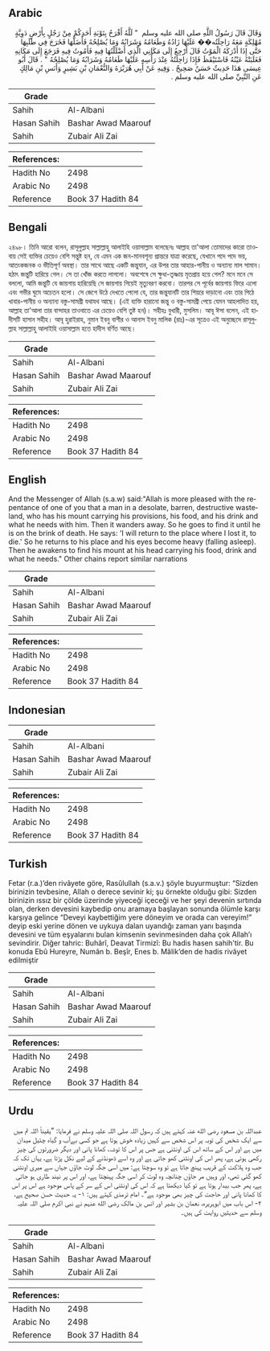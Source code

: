 ## Arabic


<div dir="rtl" lang="ar" style={{fontSize:'larger',backgroundColor:'#f8f9fa',padding:20}}>
وَقَالَ قَالَ رَسُولُ اللَّهِ صلى الله عليه وسلم ‏ "‏ لَلَّهُ أَفْرَحُ بِتَوْبَةِ أَحَدِكُمْ مِنْ رَجُلٍ بِأَرْضٍ دَوِيَّةٍ مُهْلِكَةٍ مَعَهُ رَاحِلَتُه�� عَلَيْهَا زَادُهُ وَطَعَامُهُ وَشَرَابُهُ وَمَا يُصْلِحُهُ فَأَضَلَّهَا فَخَرَجَ فِي طَلَبِهَا حَتَّى إِذَا أَدْرَكَهُ الْمَوْتُ قَالَ أَرْجِعُ إِلَى مَكَانِي الَّذِي أَضْلَلْتُهَا فِيهِ فَأَمُوتُ فِيهِ فَرَجَعَ إِلَى مَكَانِهِ فَغَلَبَتْهُ عَيْنُهُ فَاسْتَيْقَظَ فَإِذَا رَاحِلَتُهُ عِنْدَ رَأْسِهِ عَلَيْهَا طَعَامُهُ وَشَرَابُهُ وَمَا يُصْلِحُهُ ‏"‏ ‏.‏ قَالَ أَبُو عِيسَى هَذَا حَدِيثٌ حَسَنٌ صَحِيحٌ ‏.‏ وَفِيهِ عَنْ أَبِي هُرَيْرَةَ وَالنُّعْمَانِ بْنِ بَشِيرٍ وَأَنَسِ بْنِ مَالِكٍ عَنِ النَّبِيِّ صلى الله عليه وسلم ‏.‏
</div>
<div style={{backgroundColor:'#f8f9fa',padding:20, marginBottom: 10}}><table> <thead> <tr> <th>Grade</th> <th></th> </tr> </thead> <tbody> <tr><td>Sahih</td><td>Al-Albani</td></tr><tr><td>Hasan Sahih</td><td>Bashar Awad Maarouf</td></tr><tr><td>Sahih</td><td>Zubair Ali Zai</td></tr></tbody></table><table> <thead> <tr> <th>References:</th> <th></th> </tr> </thead> <tbody><tr><td>Hadith No</td><td>2498</td></tr><tr><td>Arabic No</td><td>2498</td></tr><tr><td>Reference</td><td>Book 37 Hadith 84</td></tr></tbody></table></div>

## Bengali


<div dir="ltr" lang="bn" style={{fontSize:'larger',backgroundColor:'#f8f9fa',padding:20}}>
২৪৯৮। তিনি আরো বলেন, রাসূলুল্লাহ সাল্লাল্লাহু আলাইহি ওয়াসাল্লাম বলেছেনঃ আল্লাহ তা'আলা তোমাদের কারো তাওবায় সেই ব্যক্তির চেয়েও বেশি সন্তুষ্ট হন, যে এমন এক জন-মানবশূন্য প্রান্তরে যাত্রা করেছে, যেখানে পদে পদে ভয়, আতংকজনক ও ভীতিপূর্ণ অবস্থা। তার সাথে আছে একটি জন্তুযান, এর উপর তার আহার-পানীয় ও অন্যান্য মাল সামান। হঠাৎ জন্তুটি হারিয়ে গেল। সে তা খোঁজ করতে লাগলো। অবশেষে সে ক্ষুধা-তৃষ্ণায় মৃতপ্রায় হয়ে গেল? মনে মনে সে বললো, আমি জন্তুটি যে জায়গায় হারিয়েছি সে জায়গায় গিয়েই মৃত্যুবরণ করবো। তারপর সে পূর্বের জায়গায় ফিরে এলো এবং গভীর ঘুমে অচেতন হলো। সে জেগে উঠে দেখতে পেলো যে, তার জন্তুযানটি তার শিয়রে দাড়ানো এবং তার পিঠে খাবার-পানীয় ও অন্যান্য বস্তু-সামগ্রী যথাযথ আছে। (এই ব্যক্তি হারানো জন্তু ও বস্তু-সামগ্রী পেয়ে যেমন আহলাদিত হয়, আল্লাহ তা'আলা তার বান্দাহর তাওবাতে এর চেয়েও বেশি তুষ্ট হন)। সহীহঃ বুখারী, মুসলিম। আবূ ঈসা বলেন, এই হাদীসটি হাসান সহীহ। আবূ হুরাইরাহ, নুমান ইবনু বাশীর ও আনাস ইবনু মালিক (রাঃ)-এর সূত্রেও এই অনুচ্ছেদে রাসূলুল্লাহ সাল্লাল্লাহু আলাইহি ওয়াসাল্লাম হতে হাদীস বর্ণিত আছে।
</div>
<div style={{backgroundColor:'#f8f9fa',padding:20, marginBottom: 10}}><table> <thead> <tr> <th>Grade</th> <th></th> </tr> </thead> <tbody> <tr><td>Sahih</td><td>Al-Albani</td></tr><tr><td>Hasan Sahih</td><td>Bashar Awad Maarouf</td></tr><tr><td>Sahih</td><td>Zubair Ali Zai</td></tr></tbody></table><table> <thead> <tr> <th>References:</th> <th></th> </tr> </thead> <tbody><tr><td>Hadith No</td><td>2498</td></tr><tr><td>Arabic No</td><td>2498</td></tr><tr><td>Reference</td><td>Book 37 Hadith 84</td></tr></tbody></table></div>

## English


<div dir="ltr" lang="en" style={{fontSize:'larger',backgroundColor:'#f8f9fa',padding:20}}>
And the Messenger of Allah (s.a.w) said:"Allah is more pleased with the repentance of one of you that a man in a desolate, barren, destructive wasteland, who has his mount carrying his provisions, his food, and his drink and what he needs with him. Then it wanders away. So he goes to find it until he is on the brink of death. He says: 'I will return to the place where I lost it, to die.' So he returns to his place and his eyes become heavy (falling asleep). Then he awakens to find his mount at his head carrying his food, drink and what he needs." Other chains report similar narrations
</div>
<div style={{backgroundColor:'#f8f9fa',padding:20, marginBottom: 10}}><table> <thead> <tr> <th>Grade</th> <th></th> </tr> </thead> <tbody> <tr><td>Sahih</td><td>Al-Albani</td></tr><tr><td>Hasan Sahih</td><td>Bashar Awad Maarouf</td></tr><tr><td>Sahih</td><td>Zubair Ali Zai</td></tr></tbody></table><table> <thead> <tr> <th>References:</th> <th></th> </tr> </thead> <tbody><tr><td>Hadith No</td><td>2498</td></tr><tr><td>Arabic No</td><td>2498</td></tr><tr><td>Reference</td><td>Book 37 Hadith 84</td></tr></tbody></table></div>

## Indonesian


<div dir="ltr" lang="id" style={{fontSize:'larger',backgroundColor:'#f8f9fa',padding:20}}>

</div>
<div style={{backgroundColor:'#f8f9fa',padding:20, marginBottom: 10}}><table> <thead> <tr> <th>Grade</th> <th></th> </tr> </thead> <tbody> <tr><td>Sahih</td><td>Al-Albani</td></tr><tr><td>Hasan Sahih</td><td>Bashar Awad Maarouf</td></tr><tr><td>Sahih</td><td>Zubair Ali Zai</td></tr></tbody></table><table> <thead> <tr> <th>References:</th> <th></th> </tr> </thead> <tbody><tr><td>Hadith No</td><td>2498</td></tr><tr><td>Arabic No</td><td>2498</td></tr><tr><td>Reference</td><td>Book 37 Hadith 84</td></tr></tbody></table></div>

## Turkish


<div dir="ltr" lang="tr" style={{fontSize:'larger',backgroundColor:'#f8f9fa',padding:20}}>
Fetar (r.a.)’den rivâyete göre, Rasûlullah (s.a.v.) şöyle buyurmuştur: “Sizden birinizin tevbesine, Allah o derece sevinir ki; şu örnekte olduğu gibi: Sizden birinizin ıssız bir çölde üzerinde yiyeceği içeceği ve her şeyi devenin sırtında olan, derken devesini kaybedip onu aramaya başlayan sonunda ölümle karşı karşıya gelince “Deveyi kaybettiğim yere döneyim ve orada can vereyim!” deyip eski yerine dönen ve uykuya dalan uyandı­ğı zaman yanı başında devesini ve tüm eşyalarını bulan kimsenin sevinmesinden daha çok Allah’ı sevindirir. Diğer tahric: Buhârî, Deavat Tirmizî: Bu hadis hasen sahih'tir. Bu konuda Ebû Hureyre, Numân b. Beşîr, Enes b. Mâlik’den de hadis rivâyet edilmiştir
</div>
<div style={{backgroundColor:'#f8f9fa',padding:20, marginBottom: 10}}><table> <thead> <tr> <th>Grade</th> <th></th> </tr> </thead> <tbody> <tr><td>Sahih</td><td>Al-Albani</td></tr><tr><td>Hasan Sahih</td><td>Bashar Awad Maarouf</td></tr><tr><td>Sahih</td><td>Zubair Ali Zai</td></tr></tbody></table><table> <thead> <tr> <th>References:</th> <th></th> </tr> </thead> <tbody><tr><td>Hadith No</td><td>2498</td></tr><tr><td>Arabic No</td><td>2498</td></tr><tr><td>Reference</td><td>Book 37 Hadith 84</td></tr></tbody></table></div>

## Urdu


<div dir="rtl" lang="ur" style={{fontSize:'larger',backgroundColor:'#f8f9fa',padding:20}}>
عبداللہ بن مسعود رضی الله عنہ کہتے ہیں کہ رسول اللہ صلی اللہ علیہ وسلم نے فرمایا: ”یقیناً اللہ تم میں سے ایک شخص کی توبہ پر اس شخص سے کہیں زیادہ خوش ہوتا ہے جو کسی بےآب و گیاہ چٹیل میدان میں ہے اور اس کے ساتھ اس کی اونٹنی ہے جس پر اس کا توشہ، کھانا پانی اور دیگر ضرورتوں کی چیز رکھی ہوئی ہے، پھر اس کی اونٹنی کھو جاتی ہے اور وہ اسے ڈھونڈنے کے لیے نکل پڑتا ہے، یہاں تک کہ جب وہ ہلاکت کے قریب پہنچ جاتا ہے تو وہ سوچتا ہے: میں اسی جگہ لوٹ جاؤں جہاں سے میری اونٹنی کھو گئی تھی، اور وہیں مر جاؤں چنانچہ وہ لوٹ کر اسی جگہ پہنچتا ہے، اور اس پر نیند طاری ہو جاتی ہے، پھر جب بیدار ہوتا ہے تو کیا دیکھتا ہے کہ اس کی اونٹنی اس کے سر کے پاس موجود ہے اس پر اس کا کھانا پانی اور حاجت کی چیز بھی موجود ہے“۔ امام ترمذی کہتے ہیں: ۱- یہ حدیث حسن صحیح ہے، ۲- اس باب میں ابوہریرہ، نعمان بن بشیر اور انس بن مالک رضی الله عنہم نے نبی اکرم صلی اللہ علیہ وسلم سے حدیثیں روایت کی ہیں۔
</div>
<div style={{backgroundColor:'#f8f9fa',padding:20, marginBottom: 10}}><table> <thead> <tr> <th>Grade</th> <th></th> </tr> </thead> <tbody> <tr><td>Sahih</td><td>Al-Albani</td></tr><tr><td>Hasan Sahih</td><td>Bashar Awad Maarouf</td></tr><tr><td>Sahih</td><td>Zubair Ali Zai</td></tr></tbody></table><table> <thead> <tr> <th>References:</th> <th></th> </tr> </thead> <tbody><tr><td>Hadith No</td><td>2498</td></tr><tr><td>Arabic No</td><td>2498</td></tr><tr><td>Reference</td><td>Book 37 Hadith 84</td></tr></tbody></table></div>